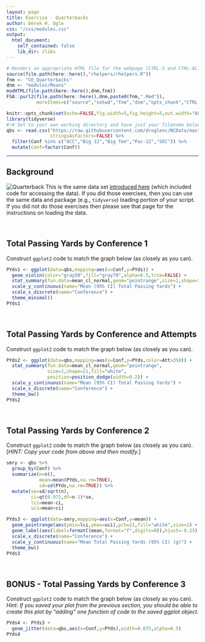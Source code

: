 ```yaml
---
layout: page
title: Exercise - Quarterbacks
author: Derek H. Ogle
css: "/css/modules.css"
output:
  html_document:
    self_contained: false
    lib_dir: zlibs
---
```


```r
# Renders an appropriate HTML file for the webpage (CTRL-S and CTRL-ALT-C)
source(file.path(here::here(),"rhelpers/rhelpers.R"))
fnm <- "CE_Quarterbacks"
dnm <- "modules/Means"
modHTML(file.path(here::here(),dnm,fnm))
FSA::purl2(file.path(here::here(),dnm,paste0(fnm,".Rmd")),
           moreItems=c("source","setwd","fnm","dnm","opts_chunk","CTRL-S"))
```
```r
knitr::opts_chunk$set(echo=FALSE,fig.width=5,fig.height=5,out.width="60%")
library(tidyverse)
#!# Set to your own working directory and have just your filename below.
qbs <- read.csv("https://raw.githubusercontent.com/droglenc/NCData/master/NCAAF19_QBS.csv",
                stringsAsFactors=FALSE) %>%
  filter(Conf %in% c("ACC","Big 12","Big Ten","Pac-12","SEC")) %>%
  mutate(Conf=factor(Conf))
```

----

## Background
<img src="../zimgs/qb.jpg" alt="Quarterback" class="img-right">
This is the same data set [introduced here](../Intro2/CE_Quarterbacks.html) (which included code for accessing the data). If you did those exercises, then you can use the same data and package (e.g., `tidyverse`) loading portion of your script. If you did not do those exercises then please see that page for the instructions on loading the data.

&nbsp;

## Total Passing Yards by Conference 1
Construct `ggplot2` code to match the graph below (as closely as you can).

```r
PYds1 <- ggplot(data=qbs,mapping=aes(x=Conf,y=PYds)) +
  geom_violin(color="gray50",fill="gray70",alpha=0.5,trim=FALSE) +
  stat_summary(fun.data=mean_cl_normal,geom="pointrange",size=1,shape=3) +
  scale_y_continuous(name="Mean (95% CI) Total Passing Yards") +
  scale_x_discrete(name="Conference") +
  theme_minimal()
PYds1
```

&nbsp;

## Total Passing Yards by Conference and Attempts
Construct `ggplot2` code to match the graph below (as closely as you can).

```r
PYds2 <- ggplot(data=qbs,mapping=aes(x=Conf,y=PYds,color=Att>350)) +
  stat_summary(fun.data=mean_cl_normal,geom="pointrange",
               size=1,shape=21,fill="white",
               position=position_dodge(width=0.2)) +
  scale_y_continuous(name="Mean (95% CI) Total Passing Yards") +
  scale_x_discrete(name="Conference") +
  theme_bw()
PYds2
```

&nbsp;

## Total Passing Yards by Conference 2
Construct `ggplot2` code to match the graph below (as closely as you can). [*HINT: Copy your code from above and then modify.*]

```r
smry <- qbs %>%
  group_by(Conf) %>%
  summarize(n=n(),
            mean=mean(PYds,na.rm=TRUE),
            sd=sd(PYds,na.rm=TRUE)) %>%
  mutate(se=sd/sqrt(n),
         ci=qt(0.975,df=n-1)*se,
         lci=mean-ci,
         uci=mean+ci)

PYds3 <- ggplot(data=smry,mapping=aes(x=Conf,y=mean)) +
  geom_pointrange(aes(ymin=lci,ymax=uci),pch=21,fill="white",size=1) +
  geom_label(aes(label=formatC(mean,format="f",digits=0)),hjust=-0.25) +
  scale_x_discrete(name="Conference") +
  scale_y_continuous(name="Mean Total Passing Yards (95% CI) (g)") +
  theme_bw()
PYds3
```

&nbsp;

## BONUS - Total Passing Yards by Conference 3
Construct `ggplot2` code to match the graph below (as closely as you can). *Hint: If you saved your plot from the previous section, you should be able to create this plot by "adding" one function of code to the saved ggplot object.*

```r
PYds4 <- PYds3 +
  geom_jitter(data=qbs,aes(x=Conf,y=PYds),width=0.075,alpha=0.5)
PYds4
```
